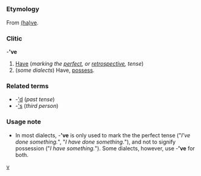=={{en}}==
[[Category:English language|v]]
===Etymology===
From [[have|(ha)ve]].
===Clitic===
-''''ve'''

#[[Have]] (''marking the [[perfect]], or [[retrospective]], tense'')
#(''some dialects'') Have, [[possess]].
===Related terms===
*-[['d]] (''past tense'')
*-[['s]] (''third person'')

===Usage note===
*In most dialects, -''''ve''' is only used to mark the the perfect tense ("''I've done something.''", "''I have done something.''"), and not to signify possession ("''I have something.''"). Some dialects, however, use -''''ve''' for both.
